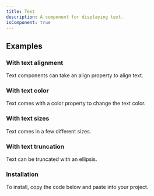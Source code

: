 ```yaml
---
title: Text
description: A component for displaying text.
isComponent: true
---
```


<ComponentDemo name="text" story="default" />
<ComponentSource src="../storybook/src/components/text/stories/default.tsx" />

## Examples

### With text alignment

Text components can take an align property to align text.

<ComponentDemo name="text" story="align" />
<ComponentSource src="../storybook/src/components/text/stories/align.tsx" />

### With text color

Text comes with a color property to change the text color.

<ComponentDemo name="text" story="color" />
<ComponentSource src="../storybook/src/components/text/stories/color.tsx" />

### With text sizes

Text comes in a few different sizes.

<ComponentDemo name="text" story="sizes" />
<ComponentSource src="../storybook/src/components/text/stories/sizes.tsx" />

### With text truncation

Text can be truncated with an ellipsis.

<ComponentDemo name="text" story="truncate" />
<ComponentSource src="../storybook/src/components/text/stories/truncate.tsx" />

### Installation

To install, copy the code below and paste into your project.

<ComponentSource src="../../packages/ui/src/text.tsx" />
